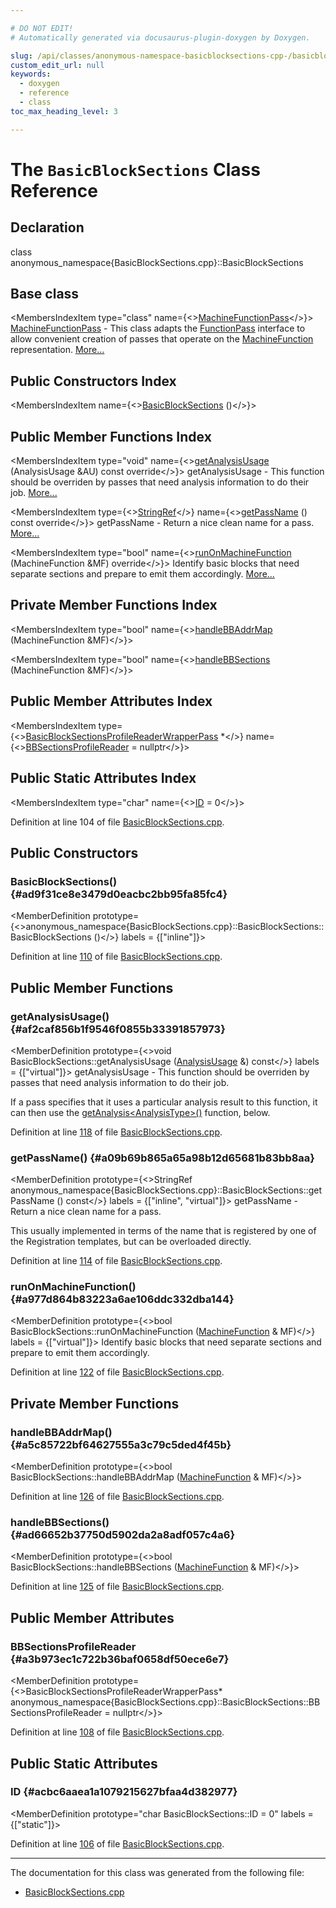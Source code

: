 ```yaml
---

# DO NOT EDIT!
# Automatically generated via docusaurus-plugin-doxygen by Doxygen.

slug: /api/classes/anonymous-namespace-basicblocksections-cpp-/basicblocksections
custom_edit_url: null
keywords:
  - doxygen
  - reference
  - class
toc_max_heading_level: 3

---
```





# The `BasicBlockSections` Class Reference

<DoxygenPage pluginConfig={pluginConfig}>



## Declaration

<CodeBlock>class anonymous_namespace{BasicBlockSections.cpp}::BasicBlockSections</CodeBlock>

## Base class

<MembersIndex>

<MembersIndexItem
  type="class"
  name={<><a href="/docs/api/classes/llvm/machinefunctionpass">MachineFunctionPass</a></>}>
<a href="/docs/api/classes/llvm/machinefunctionpass">MachineFunctionPass</a> - This class adapts the <a href="/docs/api/classes/llvm/functionpass">FunctionPass</a> interface to allow convenient creation of passes that operate on the <a href="/docs/api/classes/llvm/machinefunction">MachineFunction</a> representation. <a href="/docs/api/classes/llvm/machinefunctionpass/#details">More...</a>
</MembersIndexItem>

</MembersIndex>

## Public Constructors Index

<MembersIndex>

<MembersIndexItem
  name={<><a href="#ad9f31ce8e3479d0eacbc2bb95fa85fc4">BasicBlockSections</a> ()</>}>
</MembersIndexItem>

</MembersIndex>

## Public Member Functions Index

<MembersIndex>

<MembersIndexItem
  type="void"
  name={<><a href="#af2caf856b1f9546f0855b33391857973">getAnalysisUsage</a> (AnalysisUsage &amp;AU) const override</>}>
getAnalysisUsage - This function should be overriden by passes that need analysis information to do their job. <a href="#af2caf856b1f9546f0855b33391857973">More...</a>
</MembersIndexItem>

<MembersIndexItem
  type={<><a href="/docs/api/classes/llvm/stringref">StringRef</a></>}
  name={<><a href="#a09b69b865a65a98b12d65681b83bb8aa">getPassName</a> () const override</>}>
getPassName - Return a nice clean name for a pass. <a href="#a09b69b865a65a98b12d65681b83bb8aa">More...</a>
</MembersIndexItem>

<MembersIndexItem
  type="bool"
  name={<><a href="#a977d864b83223a6ae106ddc332dba144">runOnMachineFunction</a> (MachineFunction &amp;MF) override</>}>
Identify basic blocks that need separate sections and prepare to emit them accordingly. <a href="#a977d864b83223a6ae106ddc332dba144">More...</a>
</MembersIndexItem>

</MembersIndex>

## Private Member Functions Index

<MembersIndex>

<MembersIndexItem
  type="bool"
  name={<><a href="#a5c85722bf64627555a3c79c5ded4f45b">handleBBAddrMap</a> (MachineFunction &amp;MF)</>}>
</MembersIndexItem>

<MembersIndexItem
  type="bool"
  name={<><a href="#ad66652b37750d5902da2a8adf057c4a6">handleBBSections</a> (MachineFunction &amp;MF)</>}>
</MembersIndexItem>

</MembersIndex>

## Public Member Attributes Index

<MembersIndex>

<MembersIndexItem
  type={<><a href="/docs/api/classes/llvm/basicblocksectionsprofilereaderwrapperpass">BasicBlockSectionsProfileReaderWrapperPass</a> &#42;</>}
  name={<><a href="#a3b973ec1c722b36baf0658df50ece6e7">BBSectionsProfileReader</a> = nullptr</>}>
</MembersIndexItem>

</MembersIndex>

## Public Static Attributes Index

<MembersIndex>

<MembersIndexItem
  type="char"
  name={<><a href="#acbc6aaea1a1079215627bfaa4d382977">ID</a> = 0</>}>
</MembersIndexItem>

</MembersIndex>


Definition at line 104 of file <a href="/docs/api/files/lib/lib/codegen/basicblocksections-cpp">BasicBlockSections.cpp</a>.

<SectionDefinition>

## Public Constructors

### BasicBlockSections() {#ad9f31ce8e3479d0eacbc2bb95fa85fc4}

<MemberDefinition
  prototype={<>anonymous&#95;namespace&#123;BasicBlockSections.cpp&#125;::BasicBlockSections::BasicBlockSections ()</>}
  labels = {["inline"]}>

Definition at line <a href="/docs/api/files/lib/lib/codegen/basicblocksections-cpp/#l00110">110</a> of file <a href="/docs/api/files/lib/lib/codegen/basicblocksections-cpp">BasicBlockSections.cpp</a>.
</MemberDefinition>

</SectionDefinition>

<SectionDefinition>

## Public Member Functions

### getAnalysisUsage() {#af2caf856b1f9546f0855b33391857973}

<MemberDefinition
  prototype={<>void BasicBlockSections::getAnalysisUsage (<a href="/docs/api/classes/llvm/analysisusage">AnalysisUsage</a> &amp;) const</>}
  labels = {["virtual"]}>
getAnalysisUsage - This function should be overriden by passes that need analysis information to do their job.

If a pass specifies that it uses a particular analysis result to this function, it can then use the <a href="/docs/api/classes/llvm/pass/#a4863e5e463fb79955269fbf7fbf52b80">getAnalysis&lt;AnalysisType&gt;()</a> function, below.

Definition at line <a href="/docs/api/files/lib/lib/codegen/basicblocksections-cpp/#l00118">118</a> of file <a href="/docs/api/files/lib/lib/codegen/basicblocksections-cpp">BasicBlockSections.cpp</a>.
</MemberDefinition>

### getPassName() {#a09b69b865a65a98b12d65681b83bb8aa}

<MemberDefinition
  prototype={<>StringRef anonymous&#95;namespace&#123;BasicBlockSections.cpp&#125;::BasicBlockSections::getPassName () const</>}
  labels = {["inline", "virtual"]}>
getPassName - Return a nice clean name for a pass.

This usually implemented in terms of the name that is registered by one of the Registration templates, but can be overloaded directly.

Definition at line <a href="/docs/api/files/lib/lib/codegen/basicblocksections-cpp/#l00114">114</a> of file <a href="/docs/api/files/lib/lib/codegen/basicblocksections-cpp">BasicBlockSections.cpp</a>.
</MemberDefinition>

### runOnMachineFunction() {#a977d864b83223a6ae106ddc332dba144}

<MemberDefinition
  prototype={<>bool BasicBlockSections::runOnMachineFunction (<a href="/docs/api/classes/llvm/machinefunction">MachineFunction</a> &amp; MF)</>}
  labels = {["virtual"]}>
Identify basic blocks that need separate sections and prepare to emit them accordingly.

Definition at line <a href="/docs/api/files/lib/lib/codegen/basicblocksections-cpp/#l00122">122</a> of file <a href="/docs/api/files/lib/lib/codegen/basicblocksections-cpp">BasicBlockSections.cpp</a>.
</MemberDefinition>

</SectionDefinition>

<SectionDefinition>

## Private Member Functions

### handleBBAddrMap() {#a5c85722bf64627555a3c79c5ded4f45b}

<MemberDefinition
  prototype={<>bool BasicBlockSections::handleBBAddrMap (<a href="/docs/api/classes/llvm/machinefunction">MachineFunction</a> &amp; MF)</>}>

Definition at line <a href="/docs/api/files/lib/lib/codegen/basicblocksections-cpp/#l00126">126</a> of file <a href="/docs/api/files/lib/lib/codegen/basicblocksections-cpp">BasicBlockSections.cpp</a>.
</MemberDefinition>

### handleBBSections() {#ad66652b37750d5902da2a8adf057c4a6}

<MemberDefinition
  prototype={<>bool BasicBlockSections::handleBBSections (<a href="/docs/api/classes/llvm/machinefunction">MachineFunction</a> &amp; MF)</>}>

Definition at line <a href="/docs/api/files/lib/lib/codegen/basicblocksections-cpp/#l00125">125</a> of file <a href="/docs/api/files/lib/lib/codegen/basicblocksections-cpp">BasicBlockSections.cpp</a>.
</MemberDefinition>

</SectionDefinition>

<SectionDefinition>

## Public Member Attributes

### BBSectionsProfileReader {#a3b973ec1c722b36baf0658df50ece6e7}

<MemberDefinition
  prototype={<>BasicBlockSectionsProfileReaderWrapperPass&#42; anonymous&#95;namespace&#123;BasicBlockSections.cpp&#125;::BasicBlockSections::BBSectionsProfileReader = nullptr</>}>

Definition at line <a href="/docs/api/files/lib/lib/codegen/basicblocksections-cpp/#l00108">108</a> of file <a href="/docs/api/files/lib/lib/codegen/basicblocksections-cpp">BasicBlockSections.cpp</a>.
</MemberDefinition>

</SectionDefinition>

<SectionDefinition>

## Public Static Attributes

### ID {#acbc6aaea1a1079215627bfaa4d382977}

<MemberDefinition
  prototype="char BasicBlockSections::ID = 0"
  labels = {["static"]}>

Definition at line <a href="/docs/api/files/lib/lib/codegen/basicblocksections-cpp/#l00106">106</a> of file <a href="/docs/api/files/lib/lib/codegen/basicblocksections-cpp">BasicBlockSections.cpp</a>.
</MemberDefinition>

</SectionDefinition>

<hr/>

The documentation for this class was generated from the following file:

<ul>
<li><a href="/docs/api/files/lib/lib/codegen/basicblocksections-cpp">BasicBlockSections.cpp</a></li>
</ul>

</DoxygenPage>
